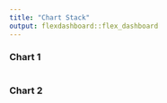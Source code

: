 ---
title: "Chart Stack"
output: flexdashboard::flex_dashboard
---
    
### Chart 1
    
```{r}

```
    
### Chart 2

```{r}

```












